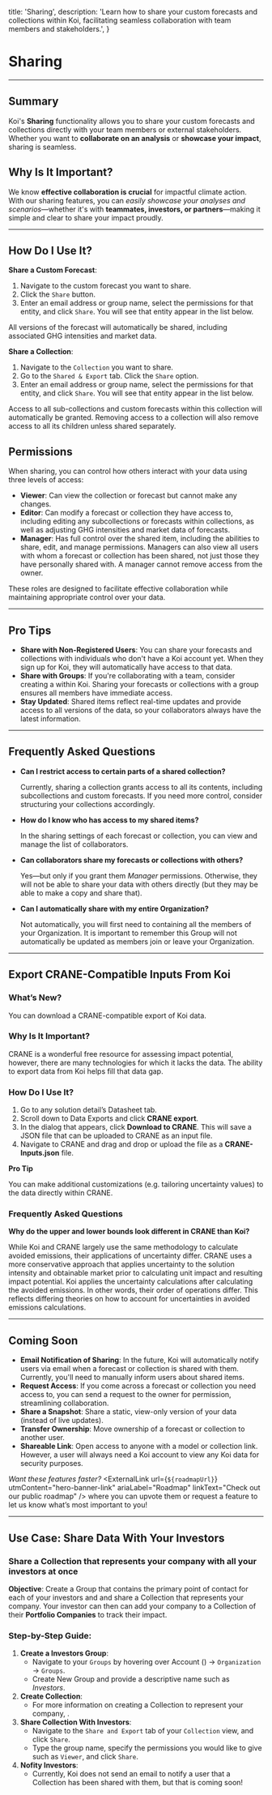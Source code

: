 

  title: 'Sharing',
  description: 'Learn how to share your custom forecasts and collections within Koi, facilitating seamless collaboration with team members and stakeholders.',
}

# Sharing

<PageInformationalData lastModified={lastModified} />

---

<ImageZoom
src={image1}
alt="Koi Sharing Image 1"
caption="Example of sharing modal for a Collection."
/>

## Summary

Koi's **Sharing** functionality allows you to share your custom forecasts and collections directly with your team members or external stakeholders. Whether you want to **collaborate on an analysis** or **showcase your impact**, sharing is seamless.

## Why Is It Important?

We know **effective collaboration is crucial** for impactful climate action. With our sharing features, you can *easily showcase your analyses and scenarios*—whether it's with **teammates, investors, or partners**—making it simple and clear to share your impact proudly.

---

## How Do I Use It?

**Share a Custom Forecast**:

1. Navigate to the custom forecast you want to share.
2. Click the `Share` button.
3. Enter an email address or group name, select the permissions for that entity, and click `Share`. You will see that entity appear in the list below.

<Warning>
All versions of the forecast will automatically be shared, including associated GHG intensities and market data.
</Warning>

**Share a Collection**:

1. Navigate to the `Collection` you want to share.
2. Go to the `Shared & Export` tab. Click the `Share` option.
3. Enter an email address or group name, select the permissions for that entity, and click `Share`. You will see that entity appear in the list below.

<Warning>
Access to all sub-collections and custom forecasts within this collection will automatically be granted. Removing access to a collection will also remove access to all its children unless shared separately.
</Warning>

## Permissions

When sharing, you can control how others interact with your data using three levels of access:

- **Viewer**: Can view the collection or forecast but cannot make any changes.
- **Editor**: Can modify a forecast or collection they have access to, including editing any subcollections or forecasts within collections, as well as adjusting GHG intensities and market data of forecasts.
- **Manager**: Has full control over the shared item, including the abilities to share, edit, and manage permissions. Managers can also view all users with whom a forecast or collection has been shared, not just those they have personally shared with. A manager cannot remove access from the owner.

These roles are designed to facilitate effective collaboration while maintaining appropriate control over your data.

---

## Pro Tips

- **Share with Non-Registered Users**: You can share your forecasts and collections with individuals who don't have a Koi account yet. When they sign up for Koi, they will automatically have access to that data.
- **Share with Groups**: If you're collaborating with a team, consider creating a <InternalLink route="groups" linkText="Group" /> within Koi. Sharing your forecasts or collections with a group ensures all members have immediate access.
- **Stay Updated**: Shared items reflect real-time updates and provide access to all versions of the data, so your collaborators always have the latest information.

---

## Frequently Asked Questions

- **Can I restrict access to certain parts of a shared collection?**

  Currently, sharing a collection grants access to all its contents, including subcollections and custom forecasts. If you need more control, consider structuring your collections accordingly.

- **How do I know who has access to my shared items?**

  In the sharing settings of each forecast or collection, you can view and manage the list of collaborators.

- **Can collaborators share my forecasts or collections with others?**

  Yes—but only if you grant them *Manager* permissions. Otherwise, they will not be able to share your data with others directly (but they may be able to make a copy and share that).

- **Can I automatically share with my entire Organization?**

  Not automatically, you will first need to <InternalLink route="groups" linkText="create a Group" /> containing all the members of your Organization. It is important to remember this Group will not automatically be updated as members join or leave your Organization.

---

## Export CRANE-Compatible Inputs From Koi

### What’s New?

You can download a CRANE-compatible export of Koi data.

### Why Is It Important?

CRANE is a wonderful free resource for assessing impact potential, however, there are many technologies for which it lacks the data. The ability to export data from Koi helps fill that data gap.

### How Do I Use It?

1. Go to any solution detail’s Datasheet tab.
2. Scroll down to Data Exports and click **CRANE export**.
3. In the dialog that appears, click **Download to CRANE**. This will save a JSON file that can be uploaded to CRANE as an input file.
4. Navigate to CRANE and drag and drop or upload the file as a **CRANE-Inputs.json** file.

**Pro Tip**

You can make additional customizations (e.g. tailoring uncertainty values) to the data directly within CRANE.

### Frequently Asked Questions

**Why do the upper and lower bounds look different in CRANE than Koi?**

While Koi and CRANE largely use the same methodology to calculate avoided emissions, their applications of uncertainty differ. CRANE uses a more conservative approach that applies uncertainty to the solution intensity and obtainable market prior to calculating unit impact and resulting impact potential. Koi applies the uncertainty calculations after calculating the avoided emissions. In other words, their order of operations differ. This reflects differing theories on how to account for uncertainties in avoided emissions calculations.

---

## Coming Soon

- **Email Notification of Sharing**: In the future, Koi will automatically notify users via email when a forecast or collection is shared with them. Currently, you'll need to manually inform users about shared items.
- **Request Access**: If you come across a forecast or collection you need access to, you can send a request to the owner for permission, streamlining collaboration.
- **Share a Snapshot**: Share a static, view-only version of your data (instead of live updates).
- **Transfer Ownership**: Move ownership of a forecast or collection to another user.
- **Shareable Link**: Open access to anyone with a model or collection link. However, a user will always need a Koi account to view any Koi data for security purposes.

*Want these features faster?*
<ExternalLink
  url={`${roadmapUrl}`}
  utmContent="hero-banner-link"
  ariaLabel="Roadmap"
  linkText="Check out our public roadmap"
/> where you can upvote them or request a feature to let us know what’s most important to you!

---

## Use Case: Share Data With Your Investors
### Share a Collection that represents your company with all your investors at once
**Objective**: Create a Group that contains the primary point of contact for each of your investors and and share a Collection that represents your company. Your investor can then can add your company to a Collection of their **Portfolio Companies** to track their impact.

### Step-by-Step Guide:

1. **Create a Investors Group**:
    * Navigate to your `Groups` by hovering over <span>Account (<i class="fa-regular fa-user"></i>)</span> → `Organization` → `Groups`.
    * <CodeWithIcon icon="fa-regular fa-plus">Create New Group</CodeWithIcon> and provide a descriptive name such as *Investors*.
2. **Create Collection**:
    * For more information on creating a Collection to represent your company, <InternalLink route="sensitivityAnalysis" linkText="see an example in our docs" />.
3. **Share Collection With Investors**:
    * Navigate to the `Share and Export` tab of your `Collection` view, and click `Share`.
    * Type the group name, specify the permissions you would like to give such as `Viewer`, and click `Share`.
4. **Nofity Investors**:
    * Currently, Koi does not send an email to notify a user that a Collection has been shared with them, but that is coming soon!
